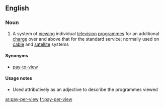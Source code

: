 ==English==

===Noun===
{{wikipedia}}
{{en-noun|[[pay]]-[[per]]-[[view]]|-}}

# A system of [[viewing]] individual [[television]] [[programme]]s for an additional [[charge]] over and above that for the standard service; normally used on [[cable]] and [[satellite]] systems

====Synonyms====
*[[pay-to-view]]

====Usage notes====
*Used attributively as an adjective to describe the programmes viewed

[[ar:pay-per-view]]
[[fr:pay-per-view]]